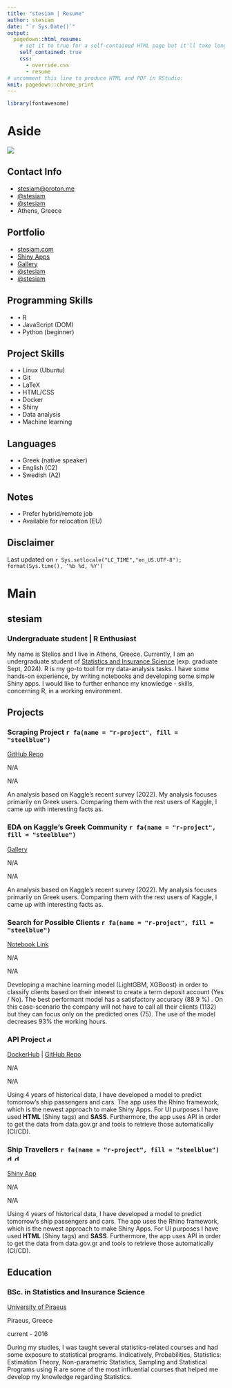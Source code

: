 ```yaml
---
title: "stesiam | Resume"
author: stesiam
date: "`r Sys.Date()`"
output:
  pagedown::html_resume:
    # set it to true for a self-contained HTML page but it'll take longer to render
    self_contained: true
    css:
      - override.css
      - resume
# uncomment this line to produce HTML and PDF in RStudio:
knit: pagedown::chrome_print
---
```


```r
library(fontawesome)
```


<!-- Βάλε σε λογική σειρά τα projects - Scraping project - Ανάλυση - API - APP -->

# Aside

<div class = "image-link">
![](bitly.png)
</div>

## Contact Info {#contact}
-   <i class="fa fa-envelope"></i> [stesiam@proton.me](mailto:stesiam@proton.me){.email}
-   <i class="fa fa-skype" aria-hidden="true"></i> [\@stesiam](https://github.com/stesiam)
-   <i class="fab fa-mastodon" aria-hidden="true"></i> [\@stesiam](https://fosstodon.org/@stesiam)
-   <i class="fa fa-map-marker" aria-hidden="true"></i> Athens, Greece

## Portfolio {#contact}

-   <i class="fa fa-globe" aria-hidden="true"></i> [stesiam.com](https://www.stesiam.com/)
-   <i class="fa fa-pie-chart" aria-hidden="true"></i> [Shiny Apps](https://www.stesiam.com/shiny.html)
-   <i class="fa fa-paint-brush" aria-hidden="true"></i> [Gallery](https://www.stesiam.com/gallery.html)
-   <i class="fa fa-github"></i> [\@stesiam](https://github.com/stesiam)
-   <i class="fa fa-youtube" aria-hidden="true"></i> [\@stesiam](https://www.youtube.com/@stesiam)

## Programming Skills {#skills}

- • R 
- • JavaScript (DOM)
- • Python (beginner)

## Project Skills {#skills}

- • Linux (Ubuntu)
- • Git
- • LaTeX
- • HTML/CSS
- • Docker
- • Shiny
- • Data analysis
- • Machine learning

##  Languages {#skills}

- • Greek (native speaker)
- • English (C2)
- • Swedish (A2)

## Notes {#skills}

- • Prefer hybrid/remote job 
- • Available for relocation (EU)

## Disclaimer {#disclaimer}

\vspace*{\fill}
Last updated on `r Sys.setlocale("LC_TIME","en_US.UTF-8"); format(Sys.time(), '%b %d, %Y')`


# Main

## stesiam {#title}

### Undergraduate student | R Enthusiast

My name is Stelios and I live in Athens, Greece. Currently, I am an undergraduate student of [Statistics and Insurance Science](https://www.unipi.gr/unipi/en/sta-home-en.html) (exp. graduate Sept, 2024). R is my go-to tool for my data-analysis tasks. I have some hands-on experience, by writing notebooks and developing some simple Shiny apps. I would like to further enhance my knowledge - skills, concerning R, in a working environment.

## Projects {data-icon="suitcase"}

### Scraping Project `r fa(name = "r-project", fill = "steelblue")`

[GitHub Repo](https://stesiam.github.io/gallery.html)

N/A

N/A

An analysis based on Kaggle's recent survey (2022). My analysis focuses primarily on Greek users. Comparing them with the rest users of Kaggle, I came up with interesting facts as. 




### EDA on Kaggle's Greek Community  `r fa(name = "r-project", fill = "steelblue")`

[Gallery](https://stesiam.github.io/gallery.html)

N/A

N/A

An analysis based on Kaggle's recent survey (2022). My analysis focuses primarily on Greek users. Comparing them with the rest users of Kaggle, I came up with interesting facts as. 


### Search for Possible Clients  `r fa(name = "r-project", fill = "steelblue")`

[Notebook Link](https://stesiam.github.io/notebooks/2022-11-24-Predict-Possible-Clients/2022-11-24-Predict-Possible-Clients.html)

N/A

N/A

Developing a machine learning model (LightGBM, XGBoost) in order to classify clients based on their interest to create a term deposit account (Yes / No). The best performant model has a satisfactory accuracy (88.9 \%) . On this case-scenario the company will not have to call all their clients (1132) but they can focus only on the predicted ones (75). The use of the model decreases 93% the working hours.


### API Project  <img src="images/pylogo.png" alt="drawing" height="13"/>

[DockerHub](https://stesiam.shinyapps.io/Ship-Passengers/) | [GitHub Repo](https://stesiam.shinyapps.io/Ship-Passengers/)

N/A

N/A

Using 4 years of historical data, I have developed a model to predict tomorrow's ship passengers and cars. The app uses the Rhino framework, which is the newest approach to make Shiny Apps. For UI purposes I have used **HTML** (Shiny tags) and **SASS**. Furthermore, the app uses API in order to get the data from data.gov.gr and tools to retrieve those automatically (CI/CD). 


### Ship Travellers  `r fa(name = "r-project", fill = "steelblue")` <img src="images/js-logo.png" alt="drawing" height="13"/> <img src="images/react-logo.png" alt="drawing" height="13"/>

[Shiny App](https://stesiam.shinyapps.io/Ship-Passengers/)

N/A

N/A

Using 4 years of historical data, I have developed a model to predict tomorrow's ship passengers and cars. The app uses the Rhino framework, which is the newest approach to make Shiny Apps. For UI purposes I have used **HTML** (Shiny tags) and **SASS**. Furthermore, the app uses API in order to get the data from data.gov.gr and tools to retrieve those automatically (CI/CD). 


## Education {data-icon="graduation-cap" data-concise="true"}

### BSc. in Statistics and Insurance Science

[University of Piraeus](https://www.unipi.gr/unipi/en/sta-home-en.html)

Piraeus, Greece

current - 2016


During my studies, I was taught several statistics-related courses and had some exposure to statistical programs. Indicatively, Probabilities, Statistics: Estimation Theory, Non-parametric Statistics, Sampling and Statistical Programs using R are some of the most influential courses that helped me develop my knowledge regarding Statistics.